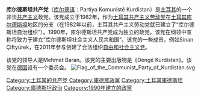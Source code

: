 {{unreferenced|time=2015-09-18T07:48:17+00:00}}
{{noteTA
|1 = zh-hans:库尔德;zh-hk:庫爾德;zh-tw:庫德;
}}
{{not|库尔德斯坦共产党－伊拉克}}
{{共产党}}
'''库尔德斯坦共产党'''（[[库尔德语|库尔德语]]：Partiya Komunistê Kurdistan）是[[土耳其|土耳其]]的一个非法[[共产主义|共产主义]]政党。该党成立于1982年，作为[[土耳其共产主义劳动党|土耳其共产主义劳动党]]在[[土耳其库尔德斯坦|土耳其库尔德斯坦]]地区的分支（在1982年以前，土耳其共产主义劳动党就已建立了“库尔德斯坦自治组织”）。1990年，库尔德斯坦共产党成为独立的政党。该党在纲领中宣称将致力于建立“库尔德斯坦社会主义人民共和国”。该党的一些成员，例如Sinan Çiftyürek，在2011年参与创建了合法组织[[自由和社会主义党|自由和社会主义党]]。

该党的领导人是Mehmet Baran。该党的主要出版物是《Dengê Kurdistan》。该党在[[德国|德国]]设有一个委员会。
[[File:Flag_of_the_Communist_Party_of_Kurdistan.svg|thumb]]

{{庫德人組織}}
{{中东的共产党}}

[[Category:土耳其的共产党|Category:土耳其的共产党]]
[[Category:庫德族政黨|Category:庫德族政黨]]
[[Category:土耳其庫德斯坦|Category:土耳其庫德斯坦]]
[[Category:庫德斯坦政治|Category:庫德斯坦政治]]
[[Category:1990年建立的政黨|Category:1990年建立的政黨]]